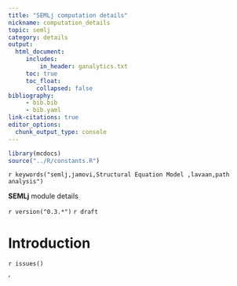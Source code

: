 ```yaml
---
title: "SEMLj computation details"
nickname: computation_details
topic: semlj
category: details
output: 
  html_document:
     includes:
         in_header: ganalytics.txt
     toc: true
     toc_float:
        collapsed: false
bibliography: 
     - bib.bib
     - bib.yaml
link-citations: true
editor_options: 
  chunk_output_type: console
---
```



```r
library(mcdocs)
source("../R/constants.R")
```

`r keywords("semlj,jamovi,Structural Equation Model ,lavaan,path analysis")`

**SEMLj** module details

`r version("0.3.*")` 
`r draft`


# Introduction





`r issues()`

'
